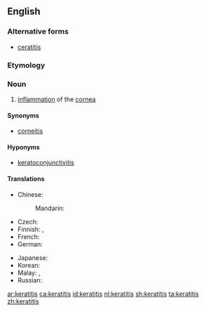 ==English==
{{wikipedia}}

===Alternative forms===
* [[ceratitis]]

===Etymology===
{{rfe|lang=en}}

===Noun===
{{en-noun|keratitises|keratitides}}

# {{label|en|disease}} [[inflammation]] of the [[cornea]]

====Synonyms====
* [[corneitis]]

====Hyponyms====
* [[keratoconjunctivitis]]

====Translations====
{{trans-top|inflammation of the cornea}}
* Chinese:
*: Mandarin: {{t+|cmn|角膜炎|tr=jiǎomóyán|sc=Hani}}
* Czech: {{t|cs|keratitida|f}}
* Finnish: {{t|fi|sarveiskalvotulehdus}}, {{t|fi|keratiitti}}
* French: {{t+|fr|kératite|f}}
* German: {{t|de|Keratitis|f}}
{{trans-mid}}
* Japanese: {{t|ja|角膜炎|tr=かくまくえん, kakumakuen|sc=Jpan}}
* Korean: {{t+|ko|각막염|sc=Kore}}
* Malay: {{t|ms|radang kornea}}, {{t|ms|keratitis}}
* Russian: {{t+|ru|керати́т|m}}
{{trans-bottom}}

[[ar:keratitis]]
[[ca:keratitis]]
[[id:keratitis]]
[[nl:keratitis]]
[[sh:keratitis]]
[[ta:keratitis]]
[[zh:keratitis]]